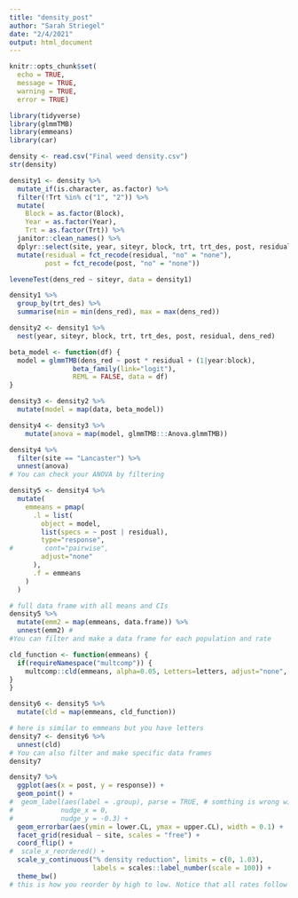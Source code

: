 ```yaml
---
title: "density_post"
author: "Sarah Striegel"
date: "2/4/2021"
output: html_document
---
```


```r
knitr::opts_chunk$set(
  echo = TRUE,
  message = TRUE,
  warning = TRUE,
  error = TRUE)
```


```r
library(tidyverse)
library(glmmTMB)
library(emmeans)
library(car)
```

```r
density <- read.csv("Final weed density.csv")
str(density)
```

```r
density1 <- density %>% 
  mutate_if(is.character, as.factor) %>% 
  filter(!Trt %in% c("1", "2")) %>% 
  mutate(
    Block = as.factor(Block),
    Year = as.factor(Year),
    Trt = as.factor(Trt)) %>% 
  janitor::clean_names() %>% 
  dplyr::select(site, year, siteyr, block, trt, trt_des, post, residual, dens_red) %>% 
  mutate(residual = fct_recode(residual, "no" = "none"),
         post = fct_recode(post, "no" = "none"))
```


```r
leveneTest(dens_red ~ siteyr, data = density1)
```


```r
density1 %>% 
  group_by(trt_des) %>% 
  summarise(min = min(dens_red), max = max(dens_red))
```

```r
density2 <- density1 %>% 
  nest(year, siteyr, block, trt, trt_des, post, residual, dens_red)
```

```r
beta_model <- function(df) {
  model = glmmTMB(dens_red ~ post * residual + (1|year:block), 
                beta_family(link="logit"),
                REML = FALSE, data = df)
}
```


```r
density3 <- density2 %>% 
  mutate(model = map(data, beta_model))
```



```r
density4 <- density3 %>% 
    mutate(anova = map(model, glmmTMB:::Anova.glmmTMB))
```


```r
density4 %>% 
  filter(site == "Lancaster") %>% 
  unnest(anova)
# You can check your ANOVA by filtering
```


```r
density5 <- density4 %>% 
  mutate(
    emmeans = pmap(
      .l = list(
        object = model, 
        list(specs = ~ post | residual),
        type="response",
#        cont="pairwise", 
        adjust="none"
      ),
      .f = emmeans
    )
  ) 
```



```r
# full data frame with all means and CIs 
density5 %>% 
  mutate(emm2 = map(emmeans, data.frame)) %>% 
  unnest(emm2) #
#You can filter and make a data frame for each population and rate
```


```r
cld_function <- function(emmeans) {
  if(requireNamespace("multcomp")) {
    multcomp::cld(emmeans, alpha=0.05, Letters=letters, adjust="none", reversed = TRUE)
}
}
```


```r
density6 <- density5 %>% 
  mutate(cld = map(emmeans, cld_function))
```


```r
# here is similar to emmeans but you have letters
density7 <- density6 %>% 
  unnest(cld)
# You can also filter and make specific data frames
density7
```



```r
density7 %>% 
  ggplot(aes(x = post, y = response)) +
  geom_point() +
#  geom_label(aes(label = .group), parse = TRUE, # somthing is wrong with geom_text
#            nudge_x = 0,
#            nudge_y = -0.3) +
  geom_errorbar(aes(ymin = lower.CL, ymax = upper.CL), width = 0.1) +
  facet_grid(residual ~ site, scales = "free") +
  coord_flip() +
#  scale_x_reordered() +
  scale_y_continuous("% density reduction", limits = c(0, 1.03),
                     labels = scales::label_number(scale = 100)) +
  theme_bw()
# this is how you reorder by high to low. Notice that all rates follow same pattern.
```
